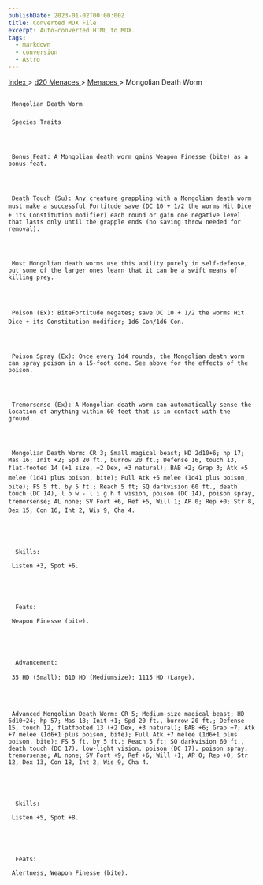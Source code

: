 ```yaml
---
publishDate: 2023-01-02T00:00:00Z
title: Converted MDX File
excerpt: Auto-converted HTML to MDX.
tags:
  - markdown
  - conversion
  - Astro
---
```







[
      Index
     ](-index)
     >
     [
      d20 Menaces
     ](menaces-d20-index)
     >
     [
      Menaces
     ](menaces-d20-menaces-index)
     > Mongolian Death Worm
    





## 
     Mongolian Death Worm
    


### 
     Species Traits
    



     Bonus Feat: A Mongolian death worm gains Weapon Finesse (bite) as a bonus feat.
    



     Death Touch (Su): Any creature grappling with a Mongolian death worm must make a successful Fortitude save (DC 10 + 1/2 the worms Hit Dice + its Constitution modifier) each round or gain one negative level that lasts only until the grapple ends (no saving throw needed for removal).
    



     Most Mongolian death worms use this ability purely in self-defense, but some of the larger ones learn that it can be a swift means of killing prey.
    



     Poison (Ex): BiteFortitude negates; save DC 10 + 1/2 the worms Hit Dice + its Constitution modifier; 1d6 Con/1d6 Con.
    



     Poison Spray (Ex): Once every 1d4 rounds, the Mongolian death worm can spray poison in a 15-foot cone. See above for the effects of the poison.
    



     Tremorsense (Ex): A Mongolian death worm can automatically sense the location of anything within 60 feet that is in contact with the ground.
    



     Mongolian Death Worm: CR 3; Small magical beast; HD 2d10+6; hp 17; Mas 16; Init +2; Spd 20 ft., burrow 20 ft.; Defense 16, touch 13, flat-footed 14 (+1 size, +2 Dex, +3 natural); BAB +2; Grap 3; Atk +5 melee (1d41 plus poison, bite); Full Atk +5 melee (1d41 plus poison, bite); FS 5 ft. by 5 ft.; Reach 5 ft; SQ darkvision 60 ft., death touch (DC 14), l o w - l i g h t vision, poison (DC 14), poison spray, tremorsense; AL none; SV Fort +6, Ref +5, Will 1; AP 0; Rep +0; Str 8, Dex 15, Con 16, Int 2, Wis 9, Cha 4.
    




      Skills:
     
     Listen +3, Spot +6.
    




      Feats:
     
     Weapon Finesse (bite).
    




      Advancement:
     
     35 HD (Small); 610 HD (Mediumsize); 1115 HD (Large).
    



     Advanced Mongolian Death Worm: CR 5; Medium-size magical beast; HD 6d10+24; hp 57; Mas 18; Init +1; Spd 20 ft., burrow 20 ft.; Defense 15, touch 12, flatfooted 13 (+2 Dex, +3 natural); BAB +6; Grap +7; Atk +7 melee (1d6+1 plus poison, bite); Full Atk +7 melee (1d6+1 plus poison, bite); FS 5 ft. by 5 ft.; Reach 5 ft; SQ darkvision 60 ft., death touch (DC 17), low-light vision, poison (DC 17), poison spray, tremorsense; AL none; SV Fort +9, Ref +6, Will +1; AP 0; Rep +0; Str 12, Dex 13, Con 18, Int 2, Wis 9, Cha 4.
    




      Skills:
     
     Listen +5, Spot +8.
    




      Feats:
     
     Alertness, Weapon Finesse (bite).
    




